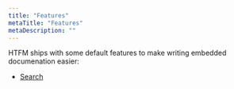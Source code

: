 ```yaml
---
title: "Features"
metaTitle: "Features"
metaDescription: ""
---
```


HTFM ships with some default features to make writing embedded documenation easier:

- [Search](./search)
